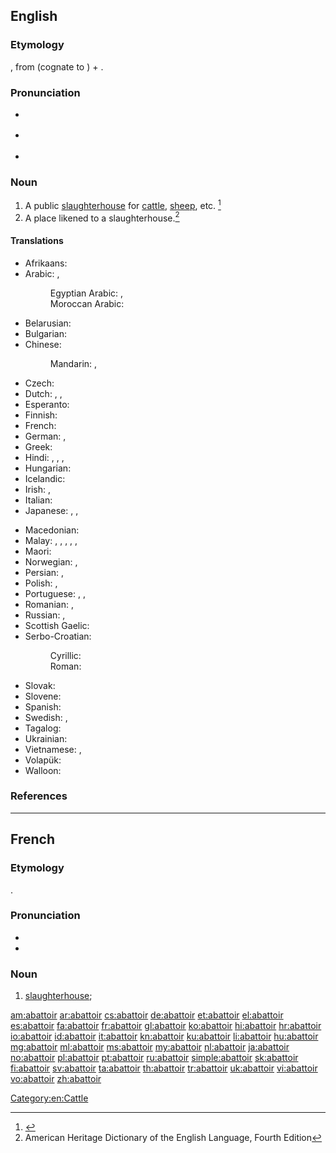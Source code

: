 ==English==
{{was wotd|2008|December|7}}
{{Wikisource1911Enc|Abattoir}}

===Etymology===
{{borrowing|fr|abattoir}}, from {{term|abattre||to slaughter|lang=fr}} (cognate to {{term|abate|lang=en}}) + {{term|-oir||-ory|lang=fr}}.

===Pronunciation===
* {{a|RP}} {{IPA|/ˈæb.əˌtwɑː(ɹ)/}}
* {{a|GenAm}} {{IPA|/ˈæb.əˌtwɑɹ/|/ˈæb.əˌtwɑ/}}
* {{audio|en-us-abattoir.ogg|Audio (US)|lang=en}}

===Noun===
{{en-noun}}

# A public [[slaughterhouse]] for [[cattle]], [[sheep]], etc. {{defdate|Early 19<sup>th</sup> century.}}<ref>{{R:SOED5|page=2}}</ref>
# A place likened to a slaughterhouse.<ref>American Heritage Dictionary of the English Language, Fourth Edition</ref>

====Translations====
{{trans-top|public slaughterhouse}}
* Afrikaans: {{t|af|slaghuis}}
* Arabic: {{t|ar|مسلخ|m|tr=maslax|sc=Arab}}, {{t|ar|مجزر|m|tr=majzar|sc=Arab}}
*: Egyptian Arabic: {{t|arz|سلخانة|f|tr=salaxana|sc=Arab}}, {{t|arz|مدبح|m|tr=madbaḥḥ|sc=Arab}}
*: Moroccan Arabic: {{t|ary|ڭرنة|f|tr=garna}}
* Belarusian: {{t|be|бойня|f|tr=bójnja|sc=Cyrl}}
* Bulgarian: {{t+|bg|кланица|f|tr=klánica}}
* Chinese:
*: Mandarin: {{t|cmn|屠宰場}}, {{t+|cmn|屠宰场|tr=túzǎichǎng}}
* Czech: {{t|cs|jatky|f-p}}
* Dutch: {{t+|nl|slachthuis|n}}, {{t+|nl|abattoir|n}}, {{t|nl|slachterij|f}}
* Esperanto: {{t|eo|buĉejo}}
* Finnish: {{t+|fi|teurastamo}}
* French: {{t+|fr|abattoir|m}}
* German: {{t|de|Schlachthaus|n}}, {{t+|de|Schlachthof|m}}
* Greek: {{t+|el|σφαγείο|n|tr=sfageío|sc=Grek}}
* Hindi: {{t|hi|बूचड़खाना|m|tr=būcaṛkhānā}}, {{t|hi|वधशाला|tr=vadhshālā|sc=Deva}}, {{t|hi|कसाईखाना|tr=kasāeekhānā|sc=Deva}}, {{t|hi|वधस्थली|tr=vadhasthalee|sc=Deva}}
* Hungarian: {{t+|hu|vágóhíd}}
* Icelandic: {{t|is|sláturhús|n}}
* Irish: {{t|ga|teach coscartha|m}}, {{t|ga|seamlas}}
* Italian: {{t+|it|mattatoio|m}}
* Japanese: {{t|ja|屠畜場|tr=とちくじょう, tochikujō|sc=Jpan}}, {{t|ja|屠場|tr=とじょう, tojō, とば, toba|sc=Jpan}}, {{t|ja|畜殺場|tr=ちくさつば, chikusatsuba|sc=Jpan}}
{{trans-mid}}
* Macedonian: {{t|mk|кланица|f|tr=klánica|sc=Cyrl}}
* Malay: {{t|ms|rumah sembelihan}}, {{t|ms|rumah potong}}, {{t|ms|rumah sembelih}}, {{t|ms|pejagalan}}, {{t|ms|pembantaian}}, {{t|ms|penjagalan}}
* Maori: {{t|mi|wharepatu}}
* Norwegian: {{t|no|slakterhus|n}}, {{t+|no|slakteri|n}}
* Persian: {{t+|fa|کشتارگاه|tr=koštârgâh|sc=fa-Arab}}, {{t+|fa|سلاخ خانه|tr=sallâx-xâne|sc=fa-Arab}}
* Polish: {{t+|pl|rzeźnia|f}}, {{t|pl|ubojnia|f}}
* Portuguese: {{t+|pt|matadouro|m}}, {{t+|pt|açougue}}, {{t+|pt|abatedouro|m}}
* Romanian: {{t+|ro|abator|n}}, {{t+|ro|măcelărie|f}}
* Russian: {{t+|ru|бойня|f|tr=bójnja}}, {{t+|ru|скотобойня|f|tr=skotobójnja|sc=Cyrl}}
* Scottish Gaelic: {{t|gd|taigh-spadaidh|m}}
* Serbo-Croatian: {{t|sh|klaonica|f}}
*: Cyrillic: {{t|sh|кланица|f}}
*: Roman: {{t|sh|klanica|f}}
* Slovak: {{t|sk|jatka|f}}
* Slovene: {{t|sl|klavnica|f}}
* Spanish: {{t|es|matadero|m}}
* Swedish: {{t|sv|slakteri|n}}, {{t|sv|slakthus|n}}
* Tagalog: {{t|tl|bahay-katayan}}
* Ukrainian: {{t+|uk|бойня|f|tr=bójnja|sc=Cyrl}}
* Vietnamese: {{t+|vi|lò mổ}}, {{t+|vi|lò sát sinh}}
* Volapük: {{t+|vo|pugöp}}
* Walloon: {{t+|wa|abatwer|m}}
{{trans-bottom}}

===References===
<references/>

[[Category:en:Cattle]]

----

==French==

===Etymology===
{{suffix|abattre|oir|lang=fr}}.

===Pronunciation===
* {{audio|Fr-abattoir.ogg|audio|lang=fr}}
* {{IPA|/a.ba.twaʁ/|lang=fr}}

===Noun===
{{fr-noun|m}}

# [[slaughterhouse]]; {{l/en|abattoir}}

[[am:abattoir]]
[[ar:abattoir]]
[[cs:abattoir]]
[[de:abattoir]]
[[et:abattoir]]
[[el:abattoir]]
[[es:abattoir]]
[[fa:abattoir]]
[[fr:abattoir]]
[[gl:abattoir]]
[[ko:abattoir]]
[[hi:abattoir]]
[[hr:abattoir]]
[[io:abattoir]]
[[id:abattoir]]
[[it:abattoir]]
[[kn:abattoir]]
[[ku:abattoir]]
[[li:abattoir]]
[[hu:abattoir]]
[[mg:abattoir]]
[[ml:abattoir]]
[[ms:abattoir]]
[[my:abattoir]]
[[nl:abattoir]]
[[ja:abattoir]]
[[no:abattoir]]
[[pl:abattoir]]
[[pt:abattoir]]
[[ru:abattoir]]
[[simple:abattoir]]
[[sk:abattoir]]
[[fi:abattoir]]
[[sv:abattoir]]
[[ta:abattoir]]
[[th:abattoir]]
[[tr:abattoir]]
[[uk:abattoir]]
[[vi:abattoir]]
[[vo:abattoir]]
[[zh:abattoir]]